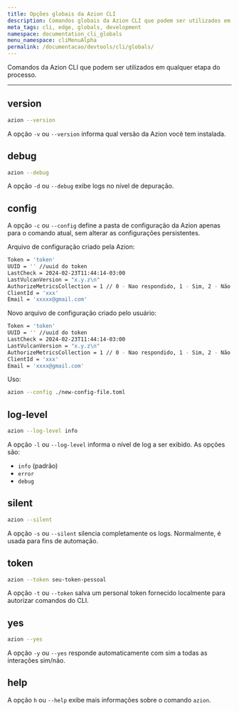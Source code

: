 ```yaml
---
title: Opções globais da Azion CLI 
description: Comandos globais da Azion CLI que podem ser utilizados em qualquer etapa do processo.
meta_tags: cli, edge, globals, development
namespace: documentation_cli_globals
menu_namespace: cliMenuAlpha
permalink: /documentacao/devtools/cli/globals/
---
```


Comandos da Azion CLI que podem ser utilizados em qualquer etapa do processo.

---

## version 

```sh 
azion --version
```

A opção `-v` ou `--version` informa qual versão da Azion você tem instalada.

## debug 

```sh 
azion --debug
```

A opção `-d` ou `--debug` exibe logs no nível de depuração.

## config 

A opção `-c` ou `--config` define a pasta de configuração da Azion apenas para o comando atual, sem alterar as configurações persistentes.

Arquivo de configuração criado pela Azion: 

```bash title="~/.azion/settings.toml"
Token = 'token'
UUID = '' //uuid do token
LastCheck = 2024-02-23T11:44:14-03:00
LastVulcanVersion = "x.y.z\n"
AuthorizeMetricsCollection = 1 // 0 - Nao respondido, 1 - Sim, 2 - Não
ClientId = 'xxx'
Email = 'xxxxx@gmail.com'
```

Novo arquivo de configuração criado pelo usuário: 

```bash title="./new-config-file.toml"
Token = 'token'
UUID = '' //uuid do token
LastCheck = 2024-02-23T11:44:14-03:00 
LastVulcanVersion = "x.y.z\n"
AuthorizeMetricsCollection = 1 // 0 - Nao respondido, 1 - Sim, 2 - Não
ClientId = 'xxx'
Email = 'xxxx@gmail.com'
```

Uso:

```sh 
azion --config ./new-config-file.toml
```

## log-level 

```sh 
azion --log-level info
```

A opção `-l` ou `--log-level` informa o nível de log a ser exibido. As opções são:

- `info` (padrão)
- `error`
- `debug`

## silent 

```sh 
azion --silent
```

A opção `-s` ou `--silent` silencia completamente os logs. Normalmente, é usada para fins de automação.

## token 

```sh 
azion --token seu-token-pessoal
```

A opção `-t` ou `--token` salva um personal token fornecido localmente para autorizar comandos do CLI.

## yes 

```sh 
azion --yes
```

A opção `-y` ou `--yes` responde automaticamente com sim a todas as interações sim/não.

## help

A opção `h` ou `--help` exibe mais informações sobre o comando `azion`.
